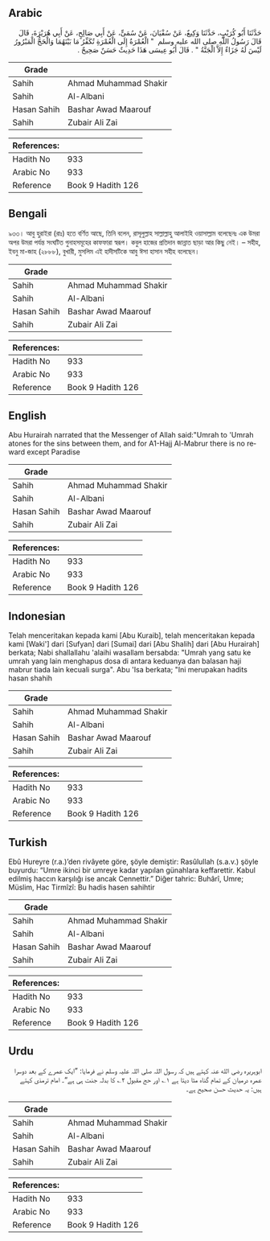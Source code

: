 ## Arabic


<div dir="rtl" lang="ar" style={{fontSize:'larger',backgroundColor:'#f8f9fa',padding:20}}>
حَدَّثَنَا أَبُو كُرَيْبٍ، حَدَّثَنَا وَكِيعٌ، عَنْ سُفْيَانَ، عَنْ سُمَىٍّ، عَنْ أَبِي صَالِحٍ، عَنْ أَبِي هُرَيْرَةَ، قَالَ قَالَ رَسُولُ اللَّهِ صلى الله عليه وسلم ‏ "‏ الْعُمْرَةُ إِلَى الْعُمْرَةِ تُكَفِّرُ مَا بَيْنَهُمَا وَالْحَجُّ الْمَبْرُورُ لَيْسَ لَهُ جَزَاءٌ إِلاَّ الْجَنَّةُ ‏"‏ ‏.‏ قَالَ أَبُو عِيسَى هَذَا حَدِيثٌ حَسَنٌ صَحِيحٌ ‏.‏
</div>
<div style={{backgroundColor:'#f8f9fa',padding:20, marginBottom: 10}}><table> <thead> <tr> <th>Grade</th> <th></th> </tr> </thead> <tbody> <tr><td>Sahih</td><td>Ahmad Muhammad Shakir</td></tr><tr><td>Sahih</td><td>Al-Albani</td></tr><tr><td>Hasan Sahih</td><td>Bashar Awad Maarouf</td></tr><tr><td>Sahih</td><td>Zubair Ali Zai</td></tr></tbody></table><table> <thead> <tr> <th>References:</th> <th></th> </tr> </thead> <tbody><tr><td>Hadith No</td><td>933</td></tr><tr><td>Arabic No</td><td>933</td></tr><tr><td>Reference</td><td>Book 9 Hadith 126</td></tr></tbody></table></div>

## Bengali


<div dir="ltr" lang="bn" style={{fontSize:'larger',backgroundColor:'#f8f9fa',padding:20}}>
৯৩৩। আবু হুরাইরা (রাঃ) হতে বর্ণিত আছে, তিনি বলেন, রাসূলুল্লাহ সাল্লাল্লাহু আলাইহি ওয়াসাল্লাম বলেছেনঃ এক উমরা অপর উমরা পর্যন্ত সংঘটিত গুনাহসমূহের কাফফারা স্বরূপ। কবুল হাজের প্রতিদান জান্নাত ছাড়া আর কিছু নেই। – সহীহ, ইবনু মা-জাহ (২৮৮৮), বুখারী, মুসলিম এই হাদীসটিকে আবু ঈসা হাসান সহীহ বলেছেন।
</div>
<div style={{backgroundColor:'#f8f9fa',padding:20, marginBottom: 10}}><table> <thead> <tr> <th>Grade</th> <th></th> </tr> </thead> <tbody> <tr><td>Sahih</td><td>Ahmad Muhammad Shakir</td></tr><tr><td>Sahih</td><td>Al-Albani</td></tr><tr><td>Hasan Sahih</td><td>Bashar Awad Maarouf</td></tr><tr><td>Sahih</td><td>Zubair Ali Zai</td></tr></tbody></table><table> <thead> <tr> <th>References:</th> <th></th> </tr> </thead> <tbody><tr><td>Hadith No</td><td>933</td></tr><tr><td>Arabic No</td><td>933</td></tr><tr><td>Reference</td><td>Book 9 Hadith 126</td></tr></tbody></table></div>

## English


<div dir="ltr" lang="en" style={{fontSize:'larger',backgroundColor:'#f8f9fa',padding:20}}>
Abu Hurairah narrated that the Messenger of Allah said:"Umrah to 'Umrah atones for the sins between them, and for A1-Hajj Al-Mabrur there is no reward except Paradise
</div>
<div style={{backgroundColor:'#f8f9fa',padding:20, marginBottom: 10}}><table> <thead> <tr> <th>Grade</th> <th></th> </tr> </thead> <tbody> <tr><td>Sahih</td><td>Ahmad Muhammad Shakir</td></tr><tr><td>Sahih</td><td>Al-Albani</td></tr><tr><td>Hasan Sahih</td><td>Bashar Awad Maarouf</td></tr><tr><td>Sahih</td><td>Zubair Ali Zai</td></tr></tbody></table><table> <thead> <tr> <th>References:</th> <th></th> </tr> </thead> <tbody><tr><td>Hadith No</td><td>933</td></tr><tr><td>Arabic No</td><td>933</td></tr><tr><td>Reference</td><td>Book 9 Hadith 126</td></tr></tbody></table></div>

## Indonesian


<div dir="ltr" lang="id" style={{fontSize:'larger',backgroundColor:'#f8f9fa',padding:20}}>
Telah menceritakan kepada kami [Abu Kuraib], telah menceritakan kepada kami [Waki'] dari [Sufyan] dari [Sumai] dari [Abu Shalih] dari [Abu Hurairah] berkata; Nabi shallallahu 'alaihi wasallam bersabda: "Umrah yang satu ke umrah yang lain menghapus dosa di antara keduanya dan balasan haji mabrur tiada lain kecuali surga". Abu 'Isa berkata; "Ini merupakan hadits hasan shahih
</div>
<div style={{backgroundColor:'#f8f9fa',padding:20, marginBottom: 10}}><table> <thead> <tr> <th>Grade</th> <th></th> </tr> </thead> <tbody> <tr><td>Sahih</td><td>Ahmad Muhammad Shakir</td></tr><tr><td>Sahih</td><td>Al-Albani</td></tr><tr><td>Hasan Sahih</td><td>Bashar Awad Maarouf</td></tr><tr><td>Sahih</td><td>Zubair Ali Zai</td></tr></tbody></table><table> <thead> <tr> <th>References:</th> <th></th> </tr> </thead> <tbody><tr><td>Hadith No</td><td>933</td></tr><tr><td>Arabic No</td><td>933</td></tr><tr><td>Reference</td><td>Book 9 Hadith 126</td></tr></tbody></table></div>

## Turkish


<div dir="ltr" lang="tr" style={{fontSize:'larger',backgroundColor:'#f8f9fa',padding:20}}>
Ebû Hureyre (r.a.)’den rivâyete göre, şöyle demiştir: Rasûlullah (s.a.v.) şöyle buyurdu: “Umre ikinci bir umreye kadar yapılan günahlara keffarettir. Kabul edilmiş haccın karşılığı ise ancak Cennettir.” Diğer tahric: Buhârî, Umre; Müslim, Hac Tirmîzî: Bu hadis hasen sahihtir
</div>
<div style={{backgroundColor:'#f8f9fa',padding:20, marginBottom: 10}}><table> <thead> <tr> <th>Grade</th> <th></th> </tr> </thead> <tbody> <tr><td>Sahih</td><td>Ahmad Muhammad Shakir</td></tr><tr><td>Sahih</td><td>Al-Albani</td></tr><tr><td>Hasan Sahih</td><td>Bashar Awad Maarouf</td></tr><tr><td>Sahih</td><td>Zubair Ali Zai</td></tr></tbody></table><table> <thead> <tr> <th>References:</th> <th></th> </tr> </thead> <tbody><tr><td>Hadith No</td><td>933</td></tr><tr><td>Arabic No</td><td>933</td></tr><tr><td>Reference</td><td>Book 9 Hadith 126</td></tr></tbody></table></div>

## Urdu


<div dir="rtl" lang="ur" style={{fontSize:'larger',backgroundColor:'#f8f9fa',padding:20}}>
ابوہریرہ رضی الله عنہ کہتے ہیں کہ رسول اللہ صلی اللہ علیہ وسلم نے فرمایا: ”ایک عمرے کے بعد دوسرا عمرہ درمیان کے تمام گناہ مٹا دیتا ہے ۱؎ اور حج مقبول ۲؎ کا بدلہ جنت ہی ہے“۔ امام ترمذی کہتے ہیں: یہ حدیث حسن صحیح ہے۔
</div>
<div style={{backgroundColor:'#f8f9fa',padding:20, marginBottom: 10}}><table> <thead> <tr> <th>Grade</th> <th></th> </tr> </thead> <tbody> <tr><td>Sahih</td><td>Ahmad Muhammad Shakir</td></tr><tr><td>Sahih</td><td>Al-Albani</td></tr><tr><td>Hasan Sahih</td><td>Bashar Awad Maarouf</td></tr><tr><td>Sahih</td><td>Zubair Ali Zai</td></tr></tbody></table><table> <thead> <tr> <th>References:</th> <th></th> </tr> </thead> <tbody><tr><td>Hadith No</td><td>933</td></tr><tr><td>Arabic No</td><td>933</td></tr><tr><td>Reference</td><td>Book 9 Hadith 126</td></tr></tbody></table></div>